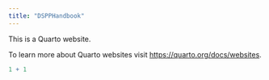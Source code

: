 ```yaml
---
title: "DSPPHandbook"
---
```


This is a Quarto website.

To learn more about Quarto websites visit <https://quarto.org/docs/websites>.

```r
1 + 1
```

